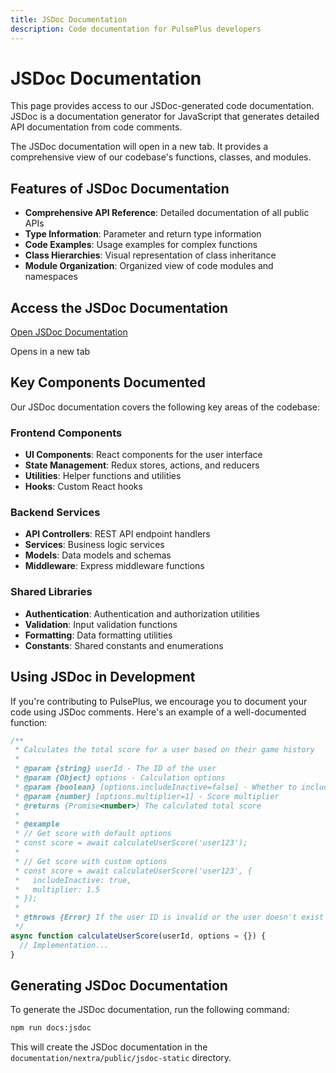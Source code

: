 ```yaml
---
title: JSDoc Documentation
description: Code documentation for PulsePlus developers
---
```



# JSDoc Documentation

This page provides access to our JSDoc-generated code documentation. JSDoc is a documentation generator for JavaScript that generates detailed API documentation from code comments.

<Callout type="info">
  The JSDoc documentation will open in a new tab. It provides a comprehensive view of our codebase's functions, classes, and modules.
</Callout>

## Features of JSDoc Documentation

- **Comprehensive API Reference**: Detailed documentation of all public APIs
- **Type Information**: Parameter and return type information
- **Code Examples**: Usage examples for complex functions
- **Class Hierarchies**: Visual representation of class inheritance
- **Module Organization**: Organized view of code modules and namespaces

## Access the JSDoc Documentation

<div className="mt-8 mb-16 flex flex-col items-center">
  <a 
    href="/docs/jsdoc-output/index.html" 
    className="px-6 py-3 bg-green-600 text-white rounded-md hover:bg-green-700 transition-colors"
    target="_blank"
    rel="noopener noreferrer"
  >
    Open JSDoc Documentation
  </a>
  <p className="text-sm text-gray-500 mt-2">Opens in a new tab</p>
</div>

## Key Components Documented

Our JSDoc documentation covers the following key areas of the codebase:

### Frontend Components

- **UI Components**: React components for the user interface
- **State Management**: Redux stores, actions, and reducers
- **Utilities**: Helper functions and utilities
- **Hooks**: Custom React hooks

### Backend Services

- **API Controllers**: REST API endpoint handlers
- **Services**: Business logic services
- **Models**: Data models and schemas
- **Middleware**: Express middleware functions

### Shared Libraries

- **Authentication**: Authentication and authorization utilities
- **Validation**: Input validation functions
- **Formatting**: Data formatting utilities
- **Constants**: Shared constants and enumerations

## Using JSDoc in Development

If you're contributing to PulsePlus, we encourage you to document your code using JSDoc comments. Here's an example of a well-documented function:

```javascript
/**
 * Calculates the total score for a user based on their game history
 * 
 * @param {string} userId - The ID of the user
 * @param {Object} options - Calculation options
 * @param {boolean} [options.includeInactive=false] - Whether to include inactive games
 * @param {number} [options.multiplier=1] - Score multiplier
 * @returns {Promise<number>} The calculated total score
 * 
 * @example
 * // Get score with default options
 * const score = await calculateUserScore('user123');
 * 
 * // Get score with custom options
 * const score = await calculateUserScore('user123', { 
 *   includeInactive: true,
 *   multiplier: 1.5
 * });
 * 
 * @throws {Error} If the user ID is invalid or the user doesn't exist
 */
async function calculateUserScore(userId, options = {}) {
  // Implementation...
}
```

## Generating JSDoc Documentation

To generate the JSDoc documentation, run the following command:

```bash
npm run docs:jsdoc
```

This will create the JSDoc documentation in the `documentation/nextra/public/jsdoc-static` directory. 